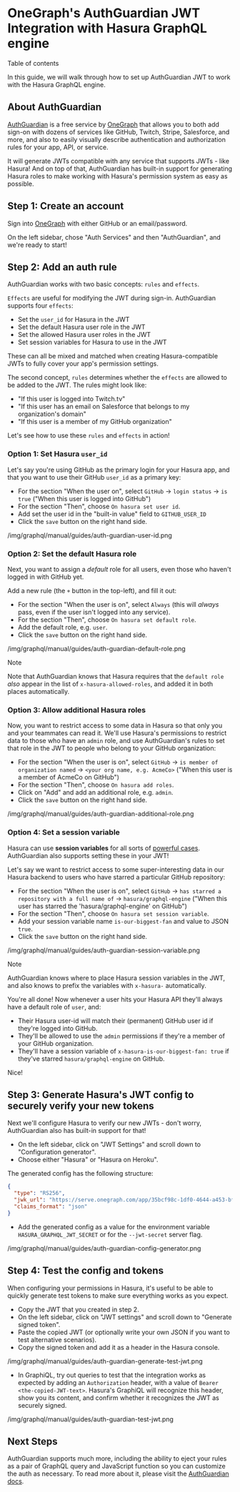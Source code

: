 
OneGraph\'s AuthGuardian JWT Integration with Hasura GraphQL engine
===================================================================

Table of contents

In this guide, we will walk through how to set up AuthGuardian JWT to
work with the Hasura GraphQL engine.

About AuthGuardian
------------------

[AuthGuardian](https://www.onegraph.com/docs/auth_guardian.html) is a
free service by [OneGraph](https://www.onegraph.com/) that allows you to
both add sign-on with dozens of services like GitHub, Twitch, Stripe,
Salesforce, and more, and also to easily visually describe
authentication and authorization rules for your app, API, or service.

It will generate JWTs compatible with any service that supports JWTs -
like Hasura! And on top of that, AuthGuardian has built-in support for
generating Hasura roles to make working with Hasura\'s permission system
as easy as possible.

Step 1: Create an account
-------------------------

Sign into [OneGraph](https://www.onegraph.com/) with either GitHub or an
email/password.

On the left sidebar, chose \"Auth Services\" and then \"AuthGuardian\",
and we\'re ready to start!

Step 2: Add an auth rule
------------------------

AuthGuardian works with two basic concepts: `rules` and `effects`.

`Effects` are useful for modifying the JWT during sign-in. AuthGuardian
supports four `effects`:

-   Set the `user_id` for Hasura in the JWT
-   Set the default Hasura user role in the JWT
-   Set the allowed Hasura user roles in the JWT
-   Set session variables for Hasura to use in the JWT

These can all be mixed and matched when creating Hasura-compatible JWTs
to fully cover your app\'s permission settings.

The second concept, `rules` determines whether the `effects` are allowed
to be added to the JWT. The rules might look like:

-   \"If this user is logged into Twitch.tv\"
-   \"If this user has an email on Salesforce that belongs to my
    organization\'s domain\"
-   \"If this user is a member of my GitHub organization\"

Let\'s see how to use these `rules` and `effects` in action!

### Option 1: Set Hasura `user_id`

Let\'s say you\'re using GitHub as the primary login for your Hasura
app, and that you want to use their GitHub `user_id` as a primary key:

-   For the section \"When the user on\", select `GitHub` -\>
    `login status` -\> `is true` (\"When this user is logged into
    GitHub\")
-   For the section \"Then\", choose `On hasura set user id`.
-   Add set the user id in the \"built-in value\" field to
    `GITHUB_USER_ID`
-   Click the `save` button on the right hand side.

/img/graphql/manual/guides/auth-guardian-user-id.png

### Option 2: Set the default Hasura role

Next, you want to assign a *default* role for all users, even those who
haven\'t logged in with GitHub yet.

Add a new rule (the `+` button in the top-left), and fill it out:

-   For the section \"When the user is on\", select `Always` (this will
    *always* pass, even if the user isn\'t logged into any service).
-   For the section \"Then\", choose `On hasura set default role`.
-   Add the default role, e.g. `user`.
-   Click the `save` button on the right hand side.

/img/graphql/manual/guides/auth-guardian-default-role.png

Note

Note that AuthGuardian knows that Hasura requires that the
`default role` *also* appear in the list of `x-hasura-allowed-roles`,
and added it in both places automatically.

### Option 3: Allow additional Hasura roles

Now, you want to restrict access to some data in Hasura so that only you
and your teammates can read it. We\'ll use Hasura\'s permissions to
restrict data to those who have an `admin` role, and use AuthGuardian\'s
rules to set that role in the JWT to people who belong to your GitHub
organization:

-   For the section \"When the user is on\", select `GitHub` -\>
    `is member of organization named` -\> `<your org name, e.g. AcmeCo>`
    (\"When this user is a member of AcmeCo on GitHub\")
-   For the section \"Then\", choose `On hasura add roles`.
-   Click on \"Add\" and add an additional role, e.g. `admin`.
-   Click the `save` button on the right hand side.

/img/graphql/manual/guides/auth-guardian-additional-role.png

### Option 4: Set a session variable

Hasura can use **session variables** for all sorts of [powerful
cases](https://docs.hasura.io/1.0/graphql/manual/auth/authorization/roles-variables.html#dynamic-session-variables).
AuthGuardian also supports setting these in your JWT!

Let\'s say we want to restrict access to some super-interesting data in
our Hasura backend to users who have starred a particular GitHub
repository:

-   For the section \"When the user is on\", select `GitHub` -\>
    `has starred a repository with a full name of` -\>
    `hasura/graphql-engine` (\"When this user has starred the
    \'hasura/graphql-engine\' on GitHub\")
-   For the section \"Then\", choose `On hasura set session variable`.
-   Add your session variable name `is-our-biggest-fan` and value to
    JSON `true`.
-   Click the `save` button on the right hand side.

/img/graphql/manual/guides/auth-guardian-session-variable.png

Note

AuthGuardian knows where to place Hasura session variables in the JWT,
and also knows to prefix the variables with `x-hasura-` automatically.

You\'re all done! Now whenever a user hits your Hasura API they\'ll
always have a default role of `user`, and:

-   Their Hasura user-id will match their (permanent) GitHub user id if
    they\'re logged into GitHub.
-   They\'ll be allowed to use the `admin` permissions if they\'re a
    member of your GitHub organization.
-   They\'ll have a session variable of
    `x-hasura-is-our-biggest-fan: true` if they\'ve starred
    `hasura/graphql-engine` on GitHub.

Nice!

Step 3: Generate Hasura\'s JWT config to securely verify your new tokens
------------------------------------------------------------------------

Next we\'ll configure Hasura to verify our new JWTs - don\'t worry,
AuthGuardian also has built-in support for that!

-   On the left sidebar, click on \"JWT Settings\" and scroll down to
    \"Configuration generator\".
-   Choose either \"Hasura\" or \"Hasura on Heroku\".

The generated config has the following structure:

```json
{
  "type": "RS256",
  "jwk_url": "https://serve.onegraph.com/app/35bcf98c-1df0-4644-a453-bf06a1349449/.well-known/jwks.json",
  "claims_format": "json"
}
```

-   Add the generated config as a value for the environment variable
    `HASURA_GRAPHQL_JWT_SECRET` or for the `--jwt-secret` server flag.

/img/graphql/manual/guides/auth-guardian-config-generator.png

Step 4: Test the config and tokens
----------------------------------

When configuring your permissions in Hasura, it\'s useful to be able to
quickly generate test tokens to make sure everything works as you
expect.

-   Copy the JWT that you created in step 2.
-   On the left sidebar, click on \"JWT settings\" and scroll down to
    \"Generate signed token\".
-   Paste the copied JWT (or optionally write your own JSON if you want
    to test alternative scenarios).
-   Copy the signed token and add it as a header in the Hasura console.

/img/graphql/manual/guides/auth-guardian-generate-test-jwt.png

-   In GraphiQL, try out queries to test that the integration works as
    expected by adding an `Authorization` header, with a value of
    `Bearer <the-copied-JWT-text>`. Hasura\'s GraphiQL will recognize
    this header, show you its content, and confirm whether it recognizes
    the JWT as securely signed.

/img/graphql/manual/guides/auth-guardian-test-jwt.png

Next Steps
----------

AuthGuardian supports much more, including the ability to eject your
rules as a pair of GraphQL query and JavaScript function so you can
customize the auth as necessary. To read more about it, please visit the
[AuthGuardian docs](https://www.onegraph.com/docs/).
